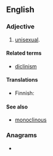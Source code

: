 ==English==

===Adjective===
{{en-adj|-}}

# {{lb|en|botany|dated}} [[unisexual]].

====Related terms====
* [[diclinism]]

====Translations====
{{trans-top|having stamens and pistils in different flowers}}
* Finnish: {{t+|fi|yksineuvoinen}}
{{trans-mid}}
{{trans-bottom}}

====See also====
* [[monoclinous]]

===Anagrams===
* {{anagrams|en|oculinids}}